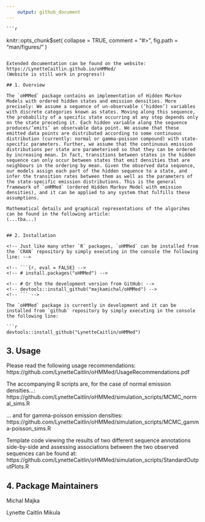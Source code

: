 ```yaml
---
    output: github_document
---
```

    
<!-- README.md is generated from README.Rmd. Please edit that file -->
    
    ```r
knitr::opts_chunk$set(
    collapse = TRUE,
    comment = "#>",
    fig.path = "man/figures/"
)
```

Extended documentation can be found on the website: https://LynetteCaitlin.github.io/oHMMed/  
(Website is still work in progress!)

## 1. Overview

The `oHMMed` package contains an implementation of Hidden Markov Models with ordered hidden states and emission densities. More precisely: We assume a sequence of un-observable (’hidden’) variables with discrete categories known as states. Moving along this sequence, the probability of a specific state occurring at any step depends only on the state preceding it. Each hidden variable along the sequence produces/’emits’ an observable data point. We assume that these emitted data points are distributed according to some continuous distribution (currently: normal or gamma-poisson compound) with state-specific parameters. Further, we assume that the continuous emission distributions per state are parameterised so that they can be ordered by increasing mean. In fact, transitions between states in the hidden sequence can only occur between states that emit densities that are neighbours in the ordering by mean. Given the observed data sequence, our models assign each part of the hidden sequence to a state, and infer the transition rates between them as well as the parameters of the state-specific emission distributions. This is the general framework of `oHMMed` (ordered Hidden Markov Model with emission densities), and it can be applied to any system that fulfills these assumptions.

Mathematical details and graphical representations of the algorihms can be found in the following article:
(...tba...)


## 2. Installation

<!-- Just like many other `R` packages, `oHMMed` can be installed from the `CRAN` repository by simply executing in the console the following line: -->

<!-- ```{r, eval = FALSE} -->
<!-- # install.packages("oHMMed") -->

<!-- # Or the the development version from GitHub: -->
<!-- devtools::install_github("majkamichal/oHMMed") -->
<!-- ``` -->

The `oHMMed` package is currently in development and it can be installed from `github` repository by simply executing in the console the following line:
    
```r
devtools::install_github("LynetteCaitlin/oHMMed")
```

## 3. Usage

Please read the following usage recommendations: https://github.com/LynetteCaitlin/oHMMed/UsageRecommendations.pdf

The accompanying R scripts are, for the case of normal emission densities...:
https://github.com/LynetteCaitlin/oHMMed/simulation_scripts/MCMC_normal_sims.R

... and for gamma-poisson emission densities:
https://github.com/LynetteCaitlin/oHMMed/simulation_scripts/MCMC_gamma-poisson_sims.R
 
Template code viewing the results of two different sequence annotations side-by-side and assessing associations between the two observed sequences can be found at:
https://github.com/LynetteCaitlin/oHMMed/simulation_scripts/StandardOutputPlots.R

## 4. Package Maintainers

Michal Majka

Lynette Caitlin Mikula

